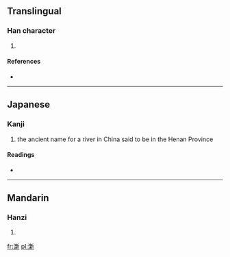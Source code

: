 ==Translingual==

===Han character===
{{Han char|rn=85|rad=水|as=13|sn=16|four=|canj=水卜木中 (EYDL), X水卜木中 (XEYDL)}}

# {{defn|Han|sort=水13}}

====References====
* {{Han ref|kx=0653.300|dkj=18415|hdz=31764.020|uh=6FB5|ud=28597}}

----

==Japanese==

===Kanji===
{{ja-kanji|grade=|rs=水13}}

# the ancient name for a river in China said to be in the Henan Province 

====Readings====
* {{ja-readings|on=[[しん]] (shin)|kun=}}

----

==Mandarin==

===Hanzi===
{{cmn-hanzi|pin=[[zhēn]] ([[zhen1]])|wg=chen<sup>1</sup>}}

# {{defn|lang=cmn|sort=水13}}

[[fr:澵]]
[[pl:澵]]
